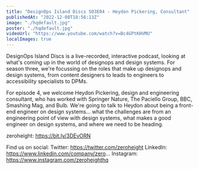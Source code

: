 ```yaml
---
title: "DesignOps Island Discs S03E04 - Heydon Pickering, Consultant"
publishedAt: "2022-12-08T18:56:13Z"
image: "./hqdefault.jpg"
poster: "./hqdefault.jpg"
videoUrl: "https://www.youtube.com/watch?v=Bc4GPtKHVMU"
localImages: true
---
```


DesignOps Island Discs is a live-recorded, interactive podcast, looking at what's coming up in the world of designops and design systems. For season three, we're focussing on the roles that make up designops and design systems, from content designers to leads to engineers to accessibility specialists to DPMs.

For episode 4, we welcome Heydon Pickering, design and engineering consultant, who has worked with Springer Nature, The Paciello Group, BBC, Smashing Mag, and Bulb. We're going to talk to Heydon about being a front-end engineer on design systems... what the challenges are from an engineering point of view with design systems, what makes a good engineer on design systems, and where we need to be heading.

zeroheight: https://bit.ly/3DEvORN

Find us on social:
Twitter: https://twitter.com/zeroheight
LinkedIn: https://www.linkedin.com/company/zero...
Instagram: https://www.instagram.com/zeroheighthq
